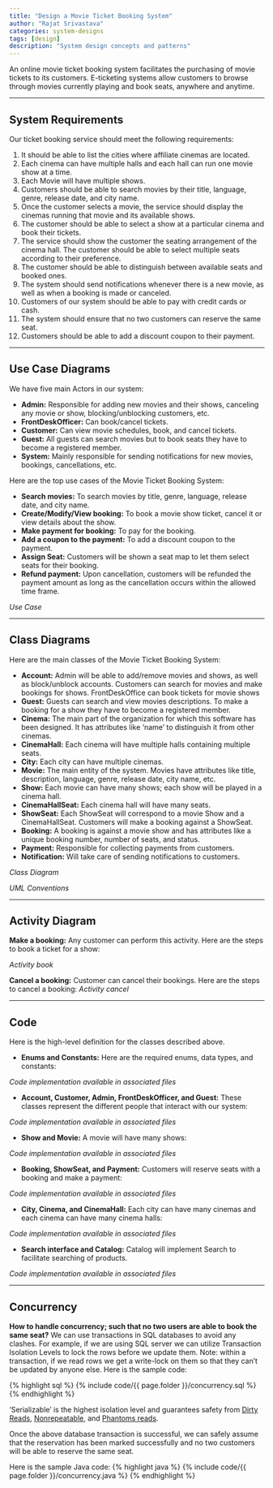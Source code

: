 ```yaml
---
title: "Design a Movie Ticket Booking System"
author: "Rajat Srivastava"
categories: system-designs
tags: [design]
description: "System design concepts and patterns"
---
```


An online movie ticket booking system facilitates the purchasing of movie tickets to its customers. E-ticketing systems allow customers to browse through movies currently playing and book seats, anywhere and anytime.

---
## System Requirements
Our ticket booking service should meet the following requirements:
1. It should be able to list the cities where affiliate cinemas are located.
2. Each cinema can have multiple halls and each hall can run one movie show at a time.
3. Each Movie will have multiple shows.
4. Customers should be able to search movies by their title, language, genre, release date, and city name.
5. Once the customer selects a movie, the service should display the cinemas running that movie and its available shows.
6. The customer should be able to select a show at a particular cinema and book their tickets.
7. The service should show the customer the seating arrangement of the cinema hall. The customer should be able to select multiple seats according to their preference.
8. The customer should be able to distinguish between available seats and booked ones.
9. The system should send notifications whenever there is a new movie, as well as when a booking is made or canceled.
10. Customers of our system should be able to pay with credit cards or cash.
11. The system should ensure that no two customers can reserve the same seat.
12. Customers should be able to add a discount coupon to their payment.

---
## Use Case Diagrams
We have five main Actors in our system:

- **Admin:** Responsible for adding new movies and their shows, canceling any movie or show, blocking/unblocking customers, etc.
- **FrontDeskOfficer:** Can book/cancel tickets.
- **Customer:** Can view movie schedules, book, and cancel tickets.
- **Guest:** All guests can search movies but to book seats they have to become a registered member.
- **System:** Mainly responsible for sending notifications for new movies, bookings, cancellations, etc.

Here are the top use cases of the Movie Ticket Booking System:

- **Search movies:** To search movies by title, genre, language, release date, and city name.
- **Create/Modify/View booking:** To book a movie show ticket, cancel it or view details about the show.
- **Make payment for booking:** To pay for the booking.
- **Add a coupon to the payment:** To add a discount coupon to the payment.
- **Assign Seat:** Customers will be shown a seat map to let them select seats for their booking.
- **Refund payment:** Upon cancellation, customers will be refunded the payment amount as long as the cancellation occurs within the allowed time frame.

*Use Case*

---
## Class Diagrams
Here are the main classes of the Movie Ticket Booking System:

- **Account:** Admin will be able to add/remove movies and shows, as well as block/unblock accounts. Customers can search for movies and make bookings for shows. FrontDeskOffice can book tickets for movie shows
- **Guest:** Guests can search and view movies descriptions. To make a booking for a show they have to become a registered member.
- **Cinema:** The main part of the organization for which this software has been designed. It has attributes like ‘name’ to distinguish it from other cinemas.
- **CinemaHall:** Each cinema will have multiple halls containing multiple seats.
- **City:** Each city can have multiple cinemas.
- **Movie:** The main entity of the system. Movies have attributes like title, description, language, genre, release date, city name, etc.
- **Show:** Each movie can have many shows; each show will be played in a cinema hall.
- **CinemaHallSeat:** Each cinema hall will have many seats.
- **ShowSeat:** Each ShowSeat will correspond to a movie Show and a CinemaHallSeat. Customers will make a booking against a ShowSeat.
- **Booking:** A booking is against a movie show and has attributes like a unique booking number, number of seats, and status.
- **Payment:** Responsible for collecting payments from customers.
- **Notification:** Will take care of sending notifications to customers.

*Class Diagram*

*UML Conventions*

---
## Activity Diagram
**Make a booking:** Any customer can perform this activity. Here are the steps to book a ticket for a show:

*Activity book*

**Cancel a booking:** Customer can cancel their bookings. Here are the steps to cancel a booking:
*Activity cancel*

---
## Code
Here is the high-level definition for the classes described above.

- **Enums and Constants:** Here are the required enums, data types, and constants:

*Code implementation available in associated files*

- **Account, Customer, Admin, FrontDeskOfficer, and Guest:** These classes represent the different people that interact with our system:

*Code implementation available in associated files*

- **Show and Movie:**  A movie will have many shows:

*Code implementation available in associated files*

- **Booking, ShowSeat, and Payment:** Customers will reserve seats with a booking and make a payment:

*Code implementation available in associated files*

- **City, Cinema, and CinemaHall:** Each city can have many cinemas and each cinema can have many cinema halls:

*Code implementation available in associated files*

- **Search interface and Catalog:** Catalog will implement Search to facilitate searching of products.

*Code implementation available in associated files*

---
## Concurrency
**How to handle concurrency; such that no two users are able to book the same seat?**
We can use transactions in SQL databases to avoid any clashes. For example, if we are using SQL server we can utilize Transaction Isolation Levels to lock the rows before we update them. Note: within a transaction, if we read rows we get a write-lock on them so that they can’t be updated by anyone else. Here is the sample code:

{% highlight sql %}
{% include code/{{ page.folder }}/concurrency.sql %}
{% endhighlight %}

‘Serializable’ is the highest isolation level and guarantees safety from [Dirty Reads](https://en.wikipedia.org/wiki/Isolation_(database_systems)#Dirty_reads), [Nonrepeatable](https://en.wikipedia.org/wiki/Isolation_(database_systems)#Non-repeatable_reads), and [Phantoms reads](https://en.wikipedia.org/wiki/Isolation_(database_systems)#Phantom_reads).

Once the above database transaction is successful, we can safely assume that the reservation has been marked successfully and no two customers will be able to reserve the same seat.

Here is the sample Java code:
{% highlight java %}
{% include code/{{ page.folder }}/concurrency.java %}
{% endhighlight %}